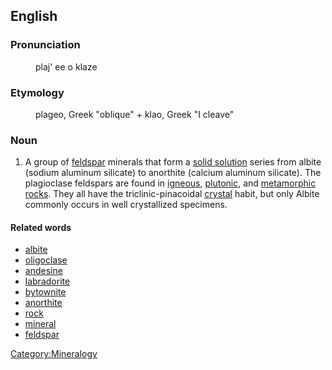 ==English==
===Pronunciation===
:plaj' ee o klaze

===Etymology===
:plageo, Greek "oblique" + klao, Greek "I cleave"

===Noun===
#A group of [[feldspar]] minerals that form a [[solid solution]] series from albite (sodium aluminum silicate) to anorthite (calcium aluminum silicate). The plagioclase feldspars are found in [[igneous]], [[plutonic]], and [[metamorphic]] [[rock]]s. They all have the triclinic-pinacoidal [[crystal]] habit, but only Albite commonly occurs in well crystallized specimens.


====Related words====
*[[albite]]
*[[oligoclase]]
*[[andesine]]
*[[labradorite]]
*[[bytownite]]
*[[anorthite]]
*[[rock]]
*[[mineral]]
*[[feldspar]]

[[Category:Mineralogy]]
